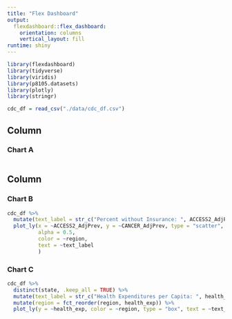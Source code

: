```yaml
---
title: "Flex Dashboard"
output: 
  flexdashboard::flex_dashboard:
    orientation: columns
    vertical_layout: fill
runtime: shiny
---
```


```r
library(flexdashboard)
library(tidyverse)
library(viridis)
library(p8105.datasets)
library(plotly)
library(stringr)
```

```r
cdc_df = read_csv("./data/cdc_df.csv")
```



Column {data-width=650}
-----------------------------------------------------------------------

### Chart A

```r

```

Column {data-width=350}
-----------------------------------------------------------------------

### Chart B

```r
cdc_df %>%
  mutate(text_label = str_c("Percent without Insurance: ", ACCESS2_AdjPrev, '\nPrevalence of Cancer: ', CANCER_AdjPrev)) %>%
  plot_ly(x = ~ACCESS2_AdjPrev, y = ~CANCER_AdjPrev, type = "scatter", mode = "markers",
          alpha = 0.5,
          color = ~region,
          text = ~text_label
          )
```

### Chart C

```r
cdc_df %>%
  distinct(state, .keep_all = TRUE) %>%
  mutate(text_label = str_c("Health Expenditures per Capita: ", health_exp, '\nState: ', StateAbbr)) %>%
  mutate(region = fct_reorder(region, health_exp)) %>%
  plot_ly(y = ~health_exp, color = ~region, type = "box", text = ~text_label)
```